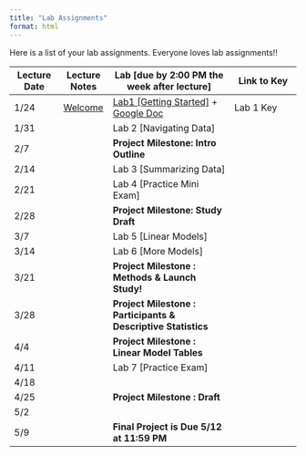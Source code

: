 ```yaml
---
title: "Lab Assignments"
format: html
---
```


Here is a list of your lab assignments. Everyone loves lab assignments!!

| Lecture Date | Lecture Notes                 | Lab \[due by 2:00 PM the week after lecture\]                                                                                                                | Link to Key |
|------------------|-----------------|---------------------------------------------|-------------------------|
| 1/24         | [Welcome](./1L_Whystats.html) | [Lab1 \[Getting Started\]](./labs/Lab1.qmd) + [Google Doc](https://docs.google.com/document/d/1-W-NpdImLLvq_EUhrwZY2rD5jQcWXlqwuAXlC6v8FQE/edit?usp=sharing) | Lab 1 Key   |
| 1/31         |                               | Lab 2 \[Navigating Data\]                                                                                                                                    |             |
| 2/7          |                               | **Project Milestone: Intro Outline**                                                                                                                         |             |
| 2/14         |                               | Lab 3 \[Summarizing Data\]                                                                                                                                   |             |
| 2/21         |                               | Lab 4 \[Practice Mini Exam\]                                                                                                                                 |             |
| 2/28         |                               | **Project Milestone: Study Draft**                                                                                                                           |             |
| 3/7          |                               | Lab 5 \[Linear Models\]                                                                                                                                      |             |
| 3/14         |                               | Lab 6 \[More Models\]                                                                                                                                        |             |
| 3/21         |                               | **Project Milestone : Methods & Launch Study!**                                                                                                              |             |
| 3/28         |                               | **Project Milestone : Participants & Descriptive Statistics**                                                                                                |             |
| 4/4          |                               | **Project Milestone : Linear Model Tables**                                                                                                                  |             |
| 4/11         |                               | Lab 7 \[Practice Exam\]                                                                                                                                      |             |
| 4/18         |                               |                                                                                                                                                              |             |
| 4/25         |                               | **Project Milestone : Draft**                                                                                                                                |             |
| 5/2          |                               |                                                                                                                                                              |             |
| 5/9          |                               | **Final Project is Due 5/12 at 11:59 PM**                                                                                                                    |             |
